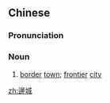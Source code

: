 {{also|边城}}
==Chinese==
{{zh-forms|s=边城}}

===Pronunciation===
{{zh-pron
|m=biānchéng
|cat=n
}}

===Noun===
{{zh-noun}}

# [[border]] [[town]]; [[frontier]] [[city]]

[[zh:邊城]]
